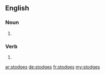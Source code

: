 ==English==

===Noun===
{{head|en|noun plural form}}

# {{plural of|stodge|lang=en}}

===Verb===
{{head|en|verb form}}

# {{en-third-person singular of|stodge}}

[[ar:stodges]]
[[de:stodges]]
[[fr:stodges]]
[[my:stodges]]